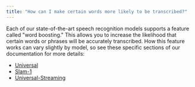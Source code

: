 ```yaml
---
title: "How can I make certain words more likely to be transcribed?"
---
```


Each of our state-of-the-art speech recognition models supports a feature called "word boosting." This allows you to increase the likelihood that certain words or phrases will be accurately transcribed. How this feature works can vary slightly by model, so see these specific sections of our documentation for more details:
* [Universal](/docs/pre-recorded-audio/improving-transcript-accuracy#using-universal-beta)
* [Slam-1](/docs/pre-recorded-audio/improving-transcript-accuracy#using-slam-1-recommended)
* [Universal-Streaming](/docs/universal-streaming/keyterms-prompting)
